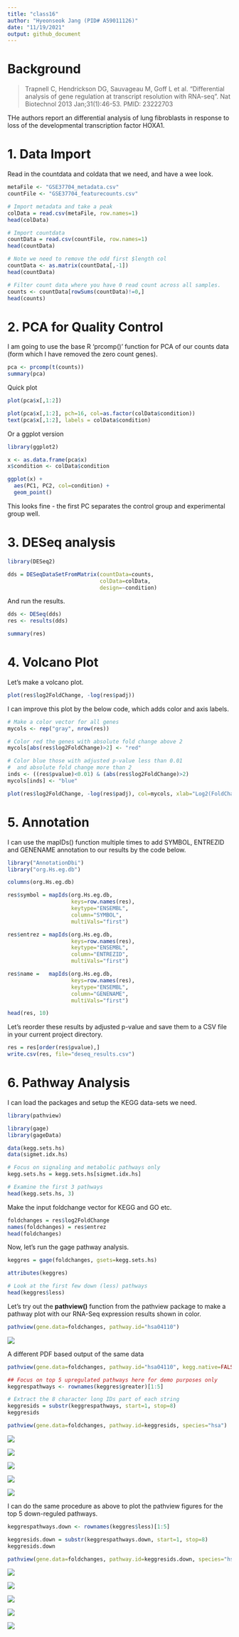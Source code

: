```yaml
---
title: "class16"
author: "Hyeonseok Jang (PID# A59011126)"
date: "11/19/2021"
output: github_document
---
```


# Background

> Trapnell C, Hendrickson DG, Sauvageau M, Goff L et al. "Differential analysis of gene regulation at transcript resolution with RNA-seq". Nat Biotechnol 2013 Jan;31(1):46-53. PMID: 23222703

THe authors report an differential analysis of lung fibroblasts in response to loss of the developmental transcription factor HOXA1.


# 1. Data Import

Read in the countdata and coldata that we need, and have a wee look.
```r
metaFile <- "GSE37704_metadata.csv"
countFile <- "GSE37704_featurecounts.csv"

# Import metadata and take a peak
colData = read.csv(metaFile, row.names=1)
head(colData)

# Import countdata
countData = read.csv(countFile, row.names=1)
head(countData)
```

```r
# Note we need to remove the odd first $length col
countData <- as.matrix(countData[,-1])
head(countData)
```

```r
# Filter count data where you have 0 read count across all samples.
counts <- countData[rowSums(countData)!=0,]
head(counts)
```


# 2. PCA for Quality Control

I am going to use the base R 'prcomp()' function for PCA of our counts data (form which I have removed the zero count genes).
```r
pca <- prcomp(t(counts))
summary(pca)
```

Quick plot
```r
plot(pca$x[,1:2])
```

```r
plot(pca$x[,1:2], pch=16, col=as.factor(colData$condition))
text(pca$x[,1:2], labels = colData$condition)
```

Or a ggplot version
```r
library(ggplot2)

x <- as.data.frame(pca$x)
x$condition <- colData$condition

ggplot(x) +
  aes(PC1, PC2, col=condition) +
  geom_point()
```

This looks fine - the first PC separates the control group and experimental group well.


# 3. DESeq analysis

```r
library(DESeq2)

dds = DESeqDataSetFromMatrix(countData=counts,
                             colData=colData,
                             design=~condition)
```

And run the results.
```r
dds <- DESeq(dds)
res <- results(dds)

summary(res)
```


# 4. Volcano Plot

Let's make a volcano plot.
```r
plot(res$log2FoldChange, -log(res$padj))
```

I can improve this plot by the below code, which adds color and axis labels.
```r
# Make a color vector for all genes
mycols <- rep("gray", nrow(res))

# Color red the genes with absolute fold change above 2
mycols[abs(res$log2FoldChange)>2] <- "red"

# Color blue those with adjusted p-value less than 0.01
#  and absolute fold change more than 2
inds <- ((res$pvalue)<0.01) & (abs(res$log2FoldChange)>2)
mycols[inds] <- "blue"

plot(res$log2FoldChange, -log(res$padj), col=mycols, xlab="Log2(FoldChange)", ylab="-Log(P-value)")
```


# 5. Annotation

I can use the mapIDs() function multiple times to add SYMBOL, ENTREZID and GENENAME annotation to our results by the code below.
```r
library("AnnotationDbi")
library("org.Hs.eg.db")

columns(org.Hs.eg.db)

res$symbol = mapIds(org.Hs.eg.db,
                    keys=row.names(res), 
                    keytype="ENSEMBL",
                    column="SYMBOL",
                    multiVals="first")

res$entrez = mapIds(org.Hs.eg.db,
                    keys=row.names(res),
                    keytype="ENSEMBL",
                    column="ENTREZID",
                    multiVals="first")

res$name =   mapIds(org.Hs.eg.db,
                    keys=row.names(res),
                    keytype="ENSEMBL",
                    column="GENENAME",
                    multiVals="first")

head(res, 10)
```

Let's reorder these results by adjusted p-value and save them to a CSV file in your current project directory.
```r
res = res[order(res$pvalue),]
write.csv(res, file="deseq_results.csv")
```


# 6. Pathway Analysis

I can load the packages and setup the KEGG data-sets we need.
```r
library(pathview)
```

```r
library(gage)
library(gageData)

data(kegg.sets.hs)
data(sigmet.idx.hs)

# Focus on signaling and metabolic pathways only
kegg.sets.hs = kegg.sets.hs[sigmet.idx.hs]

# Examine the first 3 pathways
head(kegg.sets.hs, 3)
```

Make the input foldchange vector for KEGG and GO etc.
```r
foldchanges = res$log2FoldChange
names(foldchanges) = res$entrez
head(foldchanges)
```

Now, let’s run the gage pathway analysis.
```r
keggres = gage(foldchanges, gsets=kegg.sets.hs)
```

```r
attributes(keggres)

# Look at the first few down (less) pathways
head(keggres$less)
```

Let's try out the **pathview()** function from the pathview package to make a pathway plot with our RNA-Seq expression results shown in color.
```r
pathview(gene.data=foldchanges, pathway.id="hsa04110")
```

![](hsa04110.pathview.png)

A different PDF based output of the same data
```r
pathview(gene.data=foldchanges, pathway.id="hsa04110", kegg.native=FALSE)
```

```r
## Focus on top 5 upregulated pathways here for demo purposes only
keggrespathways <- rownames(keggres$greater)[1:5]

# Extract the 8 character long IDs part of each string
keggresids = substr(keggrespathways, start=1, stop=8)
keggresids
```

```r
pathview(gene.data=foldchanges, pathway.id=keggresids, species="hsa")
```

![](hsa04640.pathview.png)

![](hsa04630.pathview.png)

![](hsa00140.pathview.png)

![](hsa04142.pathview.png)

![](hsa04330.pathview.png)

I can do the same procedure as above to plot the pathview figures for the top 5 down-reguled pathways.
```r
keggrespathways.down <- rownames(keggres$less)[1:5]

keggresids.down = substr(keggrespathways.down, start=1, stop=8)
keggresids.down
```

```r
pathview(gene.data=foldchanges, pathway.id=keggresids.down, species="hsa")
```

![](hsa04110.pathview.png)

![](hsa03030.pathview.png)

![](hsa03013.pathview.png)

![](hsa03440.pathview.png)

![](hsa04114.pathview.png)